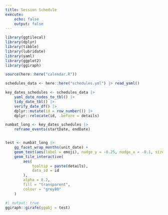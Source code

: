 ```yaml
---
title: Session Schedule
execute:
    echo: false
    output: false
---
```


```r
library(ggtilecal)
library(dplyr)
library(tibble)
library(lubridate)
library(yaml)
library(ggplot2)
library(ggiraph)
```

```r
source(here::here("calendar.R"))
```

```r
schedules_data <- here::here("schedules.yml") |> read_yaml()

key_dates_schedules <- schedules_data |>
    yaml_date_nodes_to_tbl() |>
    tidy_date_tbl() |>
    verify_date_df() |>
    dplyr::mutate(id = row_number()) |>
    dplyr::relocate(id, .before = details)

numbat_long <- key_dates_schedules |>
    reframe_events(startDate, endDate)


test <- numbat_long |>
    gg_facet_wrap_months(unit_date) +
    geom_text(aes(label = emoji), nudge_y = -0.25, nudge_x = -0.1, size = 3.5, na.rm = TRUE) +
    geom_tile_interactive(
        aes(
            tooltip = paste(details),
            data_id = id
        ),
        alpha = 0.2,
        fill = "transparent",
        colour = "grey80"
    )
```

```r
#| output: true
ggiraph::girafe(ggobj = test)
```
